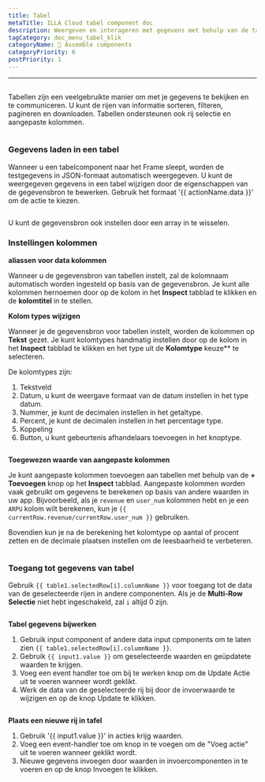 ```yaml
---
title: Tabel
metaTitle: ILLA Cloud tabel component doc
description: Weergeven en interageren met gegevens met behulp van de tabelcomponent.
tagCategory: doc_menu_tabel_klik
categoryName: 🧬 Assemble components
categoryPriority: 6
postPriority: 1
---
```


* * *

## <Heading hidden>Tabel</Heading>

Tabellen zijn een veelgebruikte manier om met je gegevens te bekijken en te communiceren. U kunt de rijen van informatie sorteren, filteren, pagineren en downloaden. Tabellen ondersteunen ook rij selectie en aangepaste kolommen.

<img
  src='https://cdn.illacloud.com/official-website/img/docs/assemble/table.png'
  alt=""
/>

### Gegevens laden in een tabel

Wanneer u een tabelcomponent naar het Frame sleept, worden de testgegevens in JSON-formaat automatisch weergegeven. U kunt de weergegeven gegevens in een tabel wijzigen door de eigenschappen van de gegevensbron te bewerken. Gebruik het formaat '{{ actionName.data }}' om de actie te kiezen.

<img
  src='https://cdn.illacloud.com/official-website/img/docs/assemble/table1.png'
  alt=""
/>

U kunt de gegevensbron ook instellen door een array in te wisselen.

### Instellingen kolommen

**aliassen voor data kolommen**

Wanneer u de gegevensbron van tabellen instelt, zal de kolomnaam automatisch worden ingesteld op basis van de gegevensbron. Je kunt alle kolommen hernoemen door op de kolom in het **Inspect** tabblad te klikken en de **kolomtitel** in te stellen.

**Kolom types wijzigen**

Wanneer je de gegevensbron voor tabellen instelt, worden de kolommen op **Tekst** gezet. Je kunt kolomtypes handmatig instellen door op de kolom in het **Inspect** tabblad te klikken en het type uit de **Kolomtype** keuze\*\* te selecteren.

De kolomtypes zijn:

1.  Tekstveld
2.  Datum, u kunt de weergave formaat van de datum instellen in het type datum.
3.  Nummer, je kunt de decimalen instellen in het getaltype.
4.  Percent, je kunt de decimalen instellen in het percentage type.
5.  Koppeling
6.  Button, u kunt gebeurtenis afhandelaars toevoegen in het knoptype.

<img
  src='https://cdn.illacloud.com/official-website/img/docs/assemble/table2.png'
  alt=""
/>

**Toegewezen waarde van aangepaste kolommen**

Je kunt aangepaste kolommen toevoegen aan tabellen met behulp van de **+ Toevoegen** knop op het **Inspect** tabblad. Aangepaste kolommen worden vaak gebruikt om gegevens te berekenen op basis van andere waarden in uw app. Bijvoorbeeld, als je `revenue` en `user_num` kolommen hebt en je een `ARPU` kolom wilt berekenen, kun je `{{ currentRow.revenue/currentRow.user_num }}` gebruiken.

Bovendien kun je na de berekening het kolomtype op aantal of procent zetten en de decimale plaatsen instellen om de leesbaarheid te verbeteren.

<img
  src='https://cdn.illacloud.com/official-website/img/docs/assemble/table3.png'
  alt=""
/>

### Toegang tot gegevens van tabel

Gebruik `{{ table1.selectedRow[i].columnName }}` voor toegang tot de data van de geselecteerde rijen in andere componenten. Als je de **Multi-Row Selectie** niet hebt ingeschakeld, zal `i` altijd 0 zijn.

<img
  src='https://cdn.illacloud.com/official-website/img/docs/assemble/table4.png'
  alt=""
/>

**Tabel gegevens bijwerken**

1.  Gebruik input component of andere data input cpmponents om te laten zien `{{ table1.selectedRow[i].columnName }}`.
2.  Gebruik `{{ input1.value }}` om geselecteerde waarden en geüpdatete waarden te krijgen.
3.  Voeg een event handler toe om bij te werken knop om de Update Actie uit te voeren wanneer wordt geklikt.
4.  Werk de data van de geselecteerde rij bij door de invoerwaarde te wijzigen en op de knop Update te klikken.

<img
  src='https://cdn.illacloud.com/official-website/img/docs/assemble/table5.png'
  alt=""
/>

**Plaats een nieuwe rij in tafel**

1.  Gebruik '{{ input1.value }}' in acties krijg waarden.
2.  Voeg een event-handler toe om knop in te voegen om de "Voeg actie" uit te voeren wanneer geklikt wordt.
3.  Nieuwe gegevens invoegen door waarden in invoercomponenten in te voeren en op de knop Invoegen te klikken.

<img
  src='https://cdn.illacloud.com/official-website/img/docs/assemble/table6.png'
  alt=""
/>
